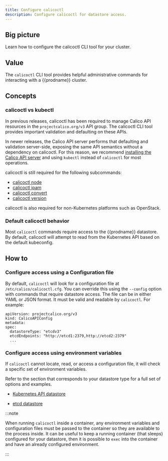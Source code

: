 ```yaml
---
title: Configure calicoctl
description: Configure calicoctl for datastore access.
---
```


## Big picture

Learn how to configure the calicoctl CLI tool for your cluster.

## Value

The `calicoctl` CLI tool provides helpful administrative commands for interacting with a {{prodname}} cluster.

## Concepts

### calicoctl vs kubectl

In previous releases, calicoctl has been required to manage Calico API resources in the `projectcalico.org/v3` API group. The calicoctl CLI tool provides important validation and defaulting on these APIs. 

In newer releases, the Calico API server performs that defaulting and validation server-side, exposing the same API semantics without a dependency on calicoctl. For this reason, we recommend 
[installing the Calico API server](../../../install-apiserver.mdx) and using `kubectl` instead of `calicoctl` for most operations.

calicoctl is still required for the following subcommands:

- [calicoctl node](../../../../reference/calicoctl/node/index.mdx)
- [calicoctl ipam](../../../../reference/calicoctl/ipam/index.mdx)
- [calicoctl convert](../../../../reference/calicoctl/convert.mdx)
- [calicoctl version](../../../../reference/calicoctl/version.mdx)

calicoctl is also required for non-Kubernetes platforms such as OpenStack.

### Default calicoctl behavior

Most `calicoctl` commands require access to the {{prodname}} datastore. By default, calicoctl
will attempt to read from the Kubernetes API based on the default kubeconfig.

## How to

### Configure access using a Configuration file

By default, `calicoctl` will look for a configuration file at `/etc/calico/calicoctl.cfg`. You can override this using the `--config` option with commands that require datastore access. 
The file can be in either YAML or JSON format. It must be valid and readable by `calicoctl`. For example:

   ```
   apiVersion: projectcalico.org/v3
   kind: CalicoAPIConfig
   metadata:
   spec:
     datastoreType: "etcdv3"
     etcdEndpoints: "http://etcd1:2379,http://etcd2:2379"
     ...
   ```

### Configure access using environment variables

If `calicoctl` cannot locate, read, or access a configuration file, it will check a specific set of environment variables.

Refer to the section that corresponds to your datastore type for a full set of options
and examples.

- [Kubernetes API datastore](kdd.mdx)

- [etcd datastore](etcd.mdx)

:::note

When running `calicoctl` inside a container, any environment variables and
configuration files must be passed to the container so they are available to
the process inside. It can be useful to keep a running container (that sleeps) configured
for your datastore, then it is possible to `exec` into the container and have an
already configured environment.

:::

